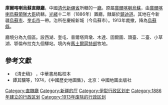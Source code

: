 '''庫爾喀喇烏蘇直隸廳'''，中國[[清代|清代]][[新疆省|新疆省]]所轄的一[[直隸廳|廳]]。原屬[[庫爾喀喇烏蘇|庫爾喀喇烏蘇]]，由[[庫爾喀喇烏蘇領隊大臣|庫爾喀喇烏蘇領隊大臣]]統轄。[[光緒|光緒]]十二年（1886年）置廳，隸屬於[[鎮迪道|鎮迪道]]。其地在今新疆[[烏蘇市|烏蘇市]]、[[奎屯市|奎屯市]]一帶。治所在慶綏新城（今烏蘇市）。1913年裁撤，降為[[烏蘇縣|烏蘇縣]]。

廳境分為九個區。設西湖、奎屯、普爾塔齊墩、木達、固爾圖、頭臺、二臺、小草湖、鄂倫布拉克九個驛站。境內有[[舊土爾扈特部|舊土爾扈特部]]牧地。

==參考文獻==
*《清史稿》 ，中華書局點校本 
*譚其驤等，1974，《中國歷史地圖集》，北京：中國地圖出版社

{{清朝新疆省行政區劃|nocat}}
{{清代新疆|nocat}}
{{新疆历史二级政区|nocat}}
[[Category:直隸廳|Category:直隸廳]]
[[Category:新疆的厅|Category:新疆的厅]]
[[Category:伊犁行政区划史|Category:伊犁行政区划史]]
[[Category:1886年建立的行政区划|Category:1886年建立的行政区划]]
[[Category:1913年废除的行政区划|Category:1913年废除的行政区划]]